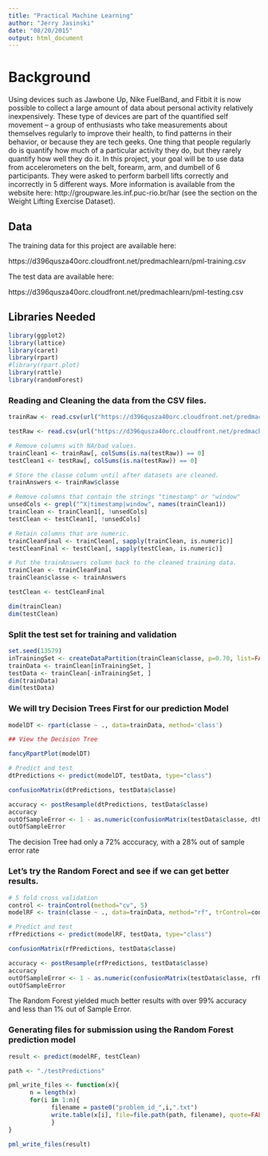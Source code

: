 ```yaml
---
title: "Practical Machine Learning"
author: "Jerry Jasinski"
date: "08/20/2015"
output: html_document
---
```



# Background

Using devices such as Jawbone Up, Nike FuelBand, and Fitbit it is now possible to collect a large amount of data about personal activity relatively inexpensively. These type of devices are part of the quantified self movement – a group of enthusiasts who take measurements about themselves regularly to improve their health, to find patterns in their behavior, or because they are tech geeks. One thing that people regularly do is quantify how much of a particular activity they do, but they rarely quantify how well they do it. In this project, your goal will be to use data from accelerometers on the belt, forearm, arm, and dumbell of 6 participants. They were asked to perform barbell lifts correctly and incorrectly in 5 different ways. More information is available from the website here: http://groupware.les.inf.puc-rio.br/har (see the section on the Weight Lifting Exercise Dataset).

## Data 


The training data for this project are available here: 

https://d396qusza40orc.cloudfront.net/predmachlearn/pml-training.csv

The test data are available here: 

https://d396qusza40orc.cloudfront.net/predmachlearn/pml-testing.csv

## Libraries Needed

```r

library(ggplot2)
library(lattice)
library(caret)
library(rpart)
#library(rpart.plot)
library(rattle)
library(randomForest)

```

### Reading and Cleaning the data from the CSV files.
```r
trainRaw <- read.csv(url("https://d396qusza40orc.cloudfront.net/predmachlearn/pml-training.csv"), na.strings=c("NA", "#DIV/0!", ""))

testRaw <- read.csv(url("https://d396qusza40orc.cloudfront.net/predmachlearn/pml-testing.csv"), na.strings=c("NA", "#DIV/0!", ""))

# Remove columns with NA/bad values.
trainClean1 <- trainRaw[, colSums(is.na(testRaw)) == 0] 
testClean1 <- testRaw[, colSums(is.na(testRaw)) == 0]

# Store the classe column until after datasets are cleaned.
trainAnswers <- trainRaw$classe

# Remove columns that contain the strings "timestamp" or "window"
unsedCols <- grepl("^X|timestamp|window", names(trainClean1))
trainClean <- trainClean1[, !unsedCols]
testClean <- testClean1[, !unsedCols]

# Retain columns that are numeric.
trainCleanFinal <- trainClean[, sapply(trainClean, is.numeric)]
testCleanFinal <- testClean[, sapply(testClean, is.numeric)]

# Put the trainAnswers column back to the cleaned training data.
trainClean <- trainCleanFinal
trainClean$classe <- trainAnswers

testClean <- testCleanFinal

dim(trainClean)
dim(testClean)
```

### Split the test set for training and validation
```r

set.seed(13579)
inTrainingSet <- createDataPartition(trainClean$classe, p=0.70, list=FALSE)
trainData <- trainClean[inTrainingSet, ]
testData <- trainClean[-inTrainingSet, ]
dim(trainData)
dim(testData)

```

### We will try Decision Trees First for our prediction Model

```r

modelDT <- rpart(classe ~ ., data=trainData, method='class')

## View the Decision Tree

fancyRpartPlot(modelDT)

# Predict and test
dtPredictions <- predict(modelDT, testData, type="class")

confusionMatrix(dtPredictions, testData$classe)

accuracy <- postResample(dtPredictions, testData$classe)
accuracy
outOfSampleError <- 1 - as.numeric(confusionMatrix(testData$classe, dtPredictions)$overall[1])
outOfSampleError
```

The decision Tree had only a 72% acccuracy, with a 28% out of sample error rate

### Let's try the Random Forect and see if we can get better results.

```r

# 5 fold cross validation
control <- trainControl(method="cv", 5) 
modelRF <- train(classe ~ ., data=trainData, method="rf", trControl=control, ntree=100)

# Predict and test
rfPredictions <- predict(modelRF, testData, type="class")

confusionMatrix(rfPredictions, testData$classe)

accuracy <- postResample(rfPredictions, testData$classe)
accuracy
outOfSampleError <- 1 - as.numeric(confusionMatrix(testData$classe, rfPredictions)$overall[1])
outOfSampleError

```

The Random Forest yielded much better results with over 99% accuracy and less than 1% out of Sample Error.

### Generating files for submission using the Random Forest prediction model

```r
result <- predict(modelRF, testClean)

path <- "./testPredictions"

pml_write_files <- function(x){
      n = length(x)
      for(i in 1:n){
            filename = paste0("problem_id_",i,".txt")
            write.table(x[i], file=file.path(path, filename), quote=FALSE, row.names=FALSE, col.names=FALSE)
            }
}

pml_write_files(result)

```




